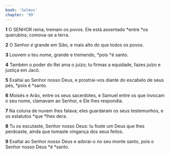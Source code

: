 ```yaml
---
book: 'Salmos'
chapter: '99'
---
```


**1** O SENHOR reina; tremam os povos. Ele está assentado *entre *os querubins; comova-se a terra.

**2** O Senhor _é_ grande em Sião, e mais alto do que todos os povos.

**3** Louvem o teu nome, grande e tremendo, *pois *é santo.

**4** Também o poder do Rei ama o juízo; tu firmas a equidade, fazes juízo e justiça em Jacó.

**5** Exaltai ao Senhor nosso Deus, e prostrai-vos diante do escabelo de seus pés, *pois é *santo.

**6** Moisés e Arão, entre os seus sacerdotes, e Samuel entre os que invocam o seu nome, clamavam ao Senhor, e Ele lhes respondia.

**7** Na coluna de nuvem lhes falava; eles guardaram os seus testemunhos, e os estatutos *que *lhes dera.

**8** Tu os escutaste, Senhor nosso Deus: tu foste um Deus que lhes perdoaste, ainda que tomaste vingança dos seus feitos.

**9** Exaltai ao Senhor nosso Deus e adorai-o no seu monte santo, pois o Senhor nosso Deus *é *santo.
